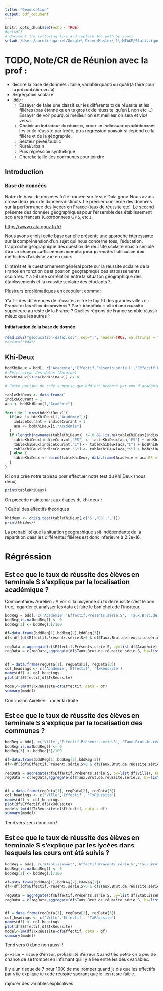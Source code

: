 ```yaml
---
title: "Geoducation"
output: pdf_document
---
```


```r
knitr::opts_chunk$set(echo = TRUE)
#getwd()
# Uncoment the following line and replace the path by yours
setwd('/Users/aureliengarret/Google\ Drive/Master\ 1\ MIAGE/Statistiques/Geoducation')
```
\begin{center}
\textit{Antoine Drouhin, Aurélien Garret, Cécile Hu, Lucas Morel}
\end{center}
# TODO, Note/CR de Réunion avec la prof :
* décrire la base de données : taille, variable quanti ou quali (à faire pour la présentation orale)
* Ségrégation scolaire
* Idée :
  * Essayer de faire une classif sur les différents tx de réussite et les filières (pas étonné qu'en ts gros tx de réussite, qu'en L non etc,...) Essayer de voir pourquoi meilleur on est meilleur on sera et vice versa.
  * Choisir un indcateur de réussite, créer un indictauer en addtionnant les tx de réussite par lycée, puis régréssion pouvoir si dépend de la filière et de la géographie.
  * Secteur pivéé/public
  * Rural/urbain
  * Puis régréssion synthétique
  * Cherche taille des communes pour joindre


## Introduction

### Base de données

Notre de base de données à été trouvée sur le site Data.gouv. 
Nous avons croisé deux jeux de données distincts. Le premier concerne des données sur la performance des lycées en France (taux de réussite etc). Le second présente des données géographiques pour l’ensemble des établissement scolaires francais (Coordonnées GPS, etc.).

<https://www.data.gouv.fr/fr/>

Nous avons choisi cette base car elle présente une approche intéressante sur la compréhension d’un sujet qui nous concerne tous, l’éducation.
L’approche géographique des question de réussite scolaire nous a semblé être un champs suffisamment complet pour permettre l’utilisation des méthodes d’analyse vue en cours.

L'intérêt et le questionnement général porte sur la réussite scolaire de la France en fonction de la position géographique des établissements scolaires. Y’a t-il une corrélation entre la situation géographique des établissements et la réussite scolaire des étudiants ?

Plusieurs problématiques en découlent comme :

Y’a t-il des différences de réussites entre le top 10 des grandes villes en France et les villes de province ?
Paris bénéficie-t-elle d’une réussite supérieure au reste de la France ?
Quelles régions de France semble réussir mieux que les autres ?

#### Initialisation de la base de donnée

```r
read.csv2("geoducation-data2.csv", sep=";", header=TRUE, na.strings = "")->bdd
#exists('bdd')
```

## Khi-Deux

```r

bddKhiDeux = bdd[, c('Académie','Effectif.Présents.série.L','Effectif.Présents.série.ES','Effectif.Présents.série.S')]
# Petit clean des datas (Antoine)
bddKhiDeux[is.na(bddKhiDeux)] <- 0

# Cette portion de code supporse que bdd est ordonné par nom d'académie. (Antoine)

tableKhiDeux <- data.frame()
indiceCourant = 1
aca <- bddKhiDeux[1,"Académie"]

for(i in 1:nrow(bddKhiDeux)){
  if(aca != bddKhiDeux[i,"Académie"]){
    indiceCourant = indiceCourant + 1
    aca <- bddKhiDeux[i,"Académie"]
  } 
  if (length(rownames(tableKhiDeux)) != 0 && !is.na(tableKhiDeux[indiceCourant,"Académie"]) && bddKhiDeux[i,"Académie"] == tableKhiDeux[indiceCourant,"Académie"] ){
    tableKhiDeux[indiceCourant,"ES"] <- tableKhiDeux[aca,"ES"] + bddKhiDeux[i,"Effectif.Présents.série.ES"]
    tableKhiDeux[indiceCourant,"L"] <- tableKhiDeux[aca,"L"] + bddKhiDeux[i,"Effectif.Présents.série.L"]
    tableKhiDeux[indiceCourant,"S"] <- tableKhiDeux[aca,"S"] + bddKhiDeux[i,"Effectif.Présents.série.S"]
  } else {
    tableKhiDeux <- rbind(tableKhiDeux, data.frame(Académie = aca,ES = bddKhiDeux[i,"Effectif.Présents.série.ES"], S = bddKhiDeux[i,"Effectif.Présents.série.S"], L = bddKhiDeux[i,"Effectif.Présents.série.L"]))
  }
}
```

Ici on a crée notre tableau pour effectuer notre test du Khi Deux (nous deux)

```r
print(tableKhiDeux)
```

On procede maintenant aux étapes du khi deux :

1 Calcul des effectifs théoriques

```r
khideux <- chisq.test(tableKhiDeux[,c('S','ES','L')])
print(khideux)
```

La probabilité que la situation géographique soit indépendante de la répartition dans les différentes filiéres est donc inférieure à 2.2e-16.

# Régréssion
## Est ce que le taux de réussite des èlèves en terminale S s'explique par la localisation académique ?

Commentaires Aurélien : A voir si la moyenne du tx de réussite c'est le bon truc, regarder et analyser les data et faire le bon choix de l'incateur.

```r
bddReg = bdd[, c('Académie','Effectif.Présents.série.S', 'Taux.Brut.de.réussite.série.S')]
bddReg[is.na(bddReg)] <- 0
bddReg[3] <- bddReg[3]/100

df=data.frame(bddReg[1],bddReg[2],bddReg[3])
df<-df[(df$Effectif.Présents.série.S>0 & df$Taux.Brut.de.réussite.série.S>0),]

regData = aggregate(df$Effectif.Présents.série.S, by=list(df$Académie), FUN=sum)
regData = c(regData,aggregate(df$Taux.Brut.de.réussite.série.S, by=list(df$Académie), FUN=mean)[2])


df = data.frame(regData[1], regData[2], regData[3])
col_headings <- c('Académie','Effectif', 'TxRéussite')
names(df) <- col_headings
plot(df$Effectif,df$TxRéussite)

model<-lm(df$TxRéussite~df$Effectif, data = df)
summary(model)

```

Conclusion Aurélien: Tracer la droite

## Est ce que le taux de réussite des èlèves en terminale S s'explique par la localisation des communes ?


```r
bddReg = bdd[, c('Ville','Effectif.Présents.série.S', 'Taux.Brut.de.réussite.série.S')]
bddReg[is.na(bddReg)] <- 0
bddReg[3] <- bddReg[3]/100

df=data.frame(bddReg[1],bddReg[2],bddReg[3])
df<-df[(df$Effectif.Présents.série.S>0 & df$Taux.Brut.de.réussite.série.S>0),]

regData = aggregate(df$Effectif.Présents.série.S, by=list(df$Ville), FUN=sum)
regData = c(regData,aggregate(df$Taux.Brut.de.réussite.série.S, by=list(df$Ville), FUN=mean)[2])


df = data.frame(regData[1], regData[2], regData[3])
col_headings <- c('Ville','Effectif', 'TxRéussite')
names(df) <- col_headings
plot(df$Effectif,df$TxRéussite)
model<-lm(df$TxRéussite~df$Effectif, data = df)
summary(model)
```

Tend vers zero donc non !

## Est ce que le taux de réussite des èlèves en terminale S s'explique par les lycèes dans lesquels les cours ont été suivis ?


```r
bddReg = bdd[, c('Etablissement','Effectif.Présents.série.S','Taux.Brut.de.réussite.série.S')]
bddReg[is.na(bddReg)] <- 0
bddReg[3] <- bddReg[3]/100

df=data.frame(bddReg[1],bddReg[2],bddReg[3])
df<-df[(df$Effectif.Présents.série.S>0 & df$Taux.Brut.de.réussite.série.S>0),]

regData = aggregate(df$Effectif.Présents.série.S, by=list(df$Etablissement), FUN=sum)
regData = c(regData,aggregate(df$Taux.Brut.de.réussite.série.S, by=list(df$Etablissement), FUN=mean)[2])


df = data.frame(regData[1], regData[2], regData[3])
col_headings <- c('Ville','Effectif', 'TxRéussite')
names(df) <- col_headings
plot(df$Effectif,df$TxRéussite)
model<-lm(df$TxRéussite~df$Effectif, data = df)
summary(model)

```

Tend vers 0 donc non aussi !

p-value = risque d'érreur, probabilité d'érreur
Quand très petite on a peu de chance de se tromper en infirmant qu'il y a lien entre les deux variables.

Il y a un risque de 7 pour 1000 de me tromper quand je dis que les effectifs par ville explique le tx de réussite sachant que le lien reste faible.

rajouter des variables explicatives



